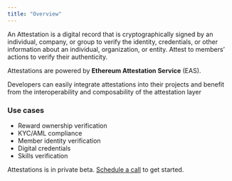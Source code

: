 ```yaml
---
title: "Overview"
---
```


An Attestation is a digital record that is cryptographically signed by an individual, company, or group to verify the identity, credentials, or other information about an individual, organization, or entity. Attest to members’ actions to verify their authenticity.

Attestations are powered by **Ethereum Attestation Service** (EAS).

Developers can easily integrate attestations into their projects and benefit from the interoperability and composability of the attestation layer


### Use cases

- Reward ownership verification
- KYC/AML compliance
- Member identity verification
- Digital credentials
- Skills verification


Attestations is in private beta. [Schedule a call](https://calendly.com/fakepixels/station-partnership) to get started.
